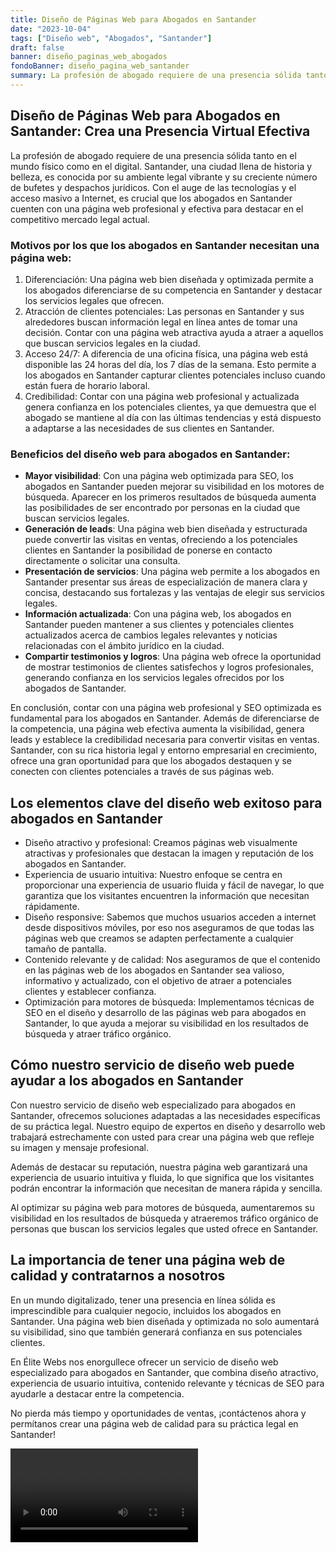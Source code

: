 ```yaml
---
title: Diseño de Páginas Web para Abogados en Santander
date: "2023-10-04"
tags: ["Diseño web", "Abogados", "Santander"]
draft: false
banner: diseño_paginas_web_abogados
fondoBanner: diseño_pagina_web_santander
summary: La profesión de abogado requiere de una presencia sólida tanto en el mundo físico como en el digital. Santander, una ciudad llena de historia y belleza, es conocida por su ambiente legal vibrante y su creciente número de bufetes y despachos jurídicos. Con el auge de las tecnologías y el acceso masivo a Internet, es crucial que los abogados en Santander cuenten con una página web profesional y efectiva para destacar en el competitivo mercado legal actual.
---
```



## Diseño de Páginas Web para Abogados en Santander: Crea una Presencia Virtual Efectiva

La profesión de abogado requiere de una presencia sólida tanto en el mundo físico como en el digital. Santander, una ciudad llena de historia y belleza, es conocida por su ambiente legal vibrante y su creciente número de bufetes y despachos jurídicos. Con el auge de las tecnologías y el acceso masivo a Internet, es crucial que los abogados en Santander cuenten con una página web profesional y efectiva para destacar en el competitivo mercado legal actual.

### Motivos por los que los abogados en Santander necesitan una página web:

1. Diferenciación: Una página web bien diseñada y optimizada permite a los abogados diferenciarse de su competencia en Santander y destacar los servicios legales que ofrecen.
2. Atracción de clientes potenciales: Las personas en Santander y sus alrededores buscan información legal en línea antes de tomar una decisión. Contar con una página web atractiva ayuda a atraer a aquellos que buscan servicios legales en la ciudad.
3. Acceso 24/7: A diferencia de una oficina física, una página web está disponible las 24 horas del día, los 7 días de la semana. Esto permite a los abogados en Santander capturar clientes potenciales incluso cuando están fuera de horario laboral.
4. Credibilidad: Contar con una página web profesional y actualizada genera confianza en los potenciales clientes, ya que demuestra que el abogado se mantiene al día con las últimas tendencias y está dispuesto a adaptarse a las necesidades de sus clientes en Santander.

### Beneficios del diseño web para abogados en Santander:

- **Mayor visibilidad**: Con una página web optimizada para SEO, los abogados en Santander pueden mejorar su visibilidad en los motores de búsqueda. Aparecer en los primeros resultados de búsqueda aumenta las posibilidades de ser encontrado por personas en la ciudad que buscan servicios legales.
- **Generación de leads**: Una página web bien diseñada y estructurada puede convertir las visitas en ventas, ofreciendo a los potenciales clientes en Santander la posibilidad de ponerse en contacto directamente o solicitar una consulta.
- **Presentación de servicios**: Una página web permite a los abogados en Santander presentar sus áreas de especialización de manera clara y concisa, destacando sus fortalezas y las ventajas de elegir sus servicios legales.
- **Información actualizada**: Con una página web, los abogados en Santander pueden mantener a sus clientes y potenciales clientes actualizados acerca de cambios legales relevantes y noticias relacionadas con el ámbito jurídico en la ciudad.
- **Compartir testimonios y logros**: Una página web ofrece la oportunidad de mostrar testimonios de clientes satisfechos y logros profesionales, generando confianza en los servicios legales ofrecidos por los abogados de Santander.

En conclusión, contar con una página web profesional y SEO optimizada es fundamental para los abogados en Santander. Además de diferenciarse de la competencia, una página web efectiva aumenta la visibilidad, genera leads y establece la credibilidad necesaria para convertir visitas en ventas. Santander, con su rica historia legal y entorno empresarial en crecimiento, ofrece una gran oportunidad para que los abogados destaquen y se conecten con clientes potenciales a través de sus páginas web.

<GifSeo />

<Cta />

## Los elementos clave del diseño web exitoso para abogados en Santander

- Diseño atractivo y profesional: Creamos páginas web visualmente atractivas y profesionales que destacan la imagen y reputación de los abogados en Santander.
- Experiencia de usuario intuitiva: Nuestro enfoque se centra en proporcionar una experiencia de usuario fluida y fácil de navegar, lo que garantiza que los visitantes encuentren la información que necesitan rápidamente.
- Diseño responsive: Sabemos que muchos usuarios acceden a internet desde dispositivos móviles, por eso nos aseguramos de que todas las páginas web que creamos se adapten perfectamente a cualquier tamaño de pantalla.
- Contenido relevante y de calidad: Nos aseguramos de que el contenido en las páginas web de los abogados en Santander sea valioso, informativo y actualizado, con el objetivo de atraer a potenciales clientes y establecer confianza.
- Optimización para motores de búsqueda: Implementamos técnicas de SEO en el diseño y desarrollo de las páginas web para abogados en Santander, lo que ayuda a mejorar su visibilidad en los resultados de búsqueda y atraer tráfico orgánico.

## Cómo nuestro servicio de diseño web puede ayudar a los abogados en Santander

Con nuestro servicio de diseño web especializado para abogados en Santander, ofrecemos soluciones adaptadas a las necesidades específicas de su práctica legal. Nuestro equipo de expertos en diseño y desarrollo web trabajará estrechamente con usted para crear una página web que refleje su imagen y mensaje profesional.

Además de destacar su reputación, nuestra página web garantizará una experiencia de usuario intuitiva y fluida, lo que significa que los visitantes podrán encontrar la información que necesitan de manera rápida y sencilla.

Al optimizar su página web para motores de búsqueda, aumentaremos su visibilidad en los resultados de búsqueda y atraeremos tráfico orgánico de personas que buscan los servicios legales que usted ofrece en Santander.

## La importancia de tener una página web de calidad y contratarnos a nosotros

En un mundo digitalizado, tener una presencia en línea sólida es imprescindible para cualquier negocio, incluidos los abogados en Santander. Una página web bien diseñada y optimizada no solo aumentará su visibilidad, sino que también generará confianza en sus potenciales clientes.

En Élite Webs nos enorgullece ofrecer un servicio de diseño web especializado para abogados en Santander, que combina diseño atractivo, experiencia de usuario intuitiva, contenido relevante y técnicas de SEO para ayudarle a destacar entre la competencia.

No pierda más tiempo y oportunidades de ventas, ¡contáctenos ahora y permítanos crear una página web de calidad para su práctica legal en Santander!

<Video />

<CtaBot job="Abogados" city="Santander" />

<Gmaps query="Santander+españa+maps" />
